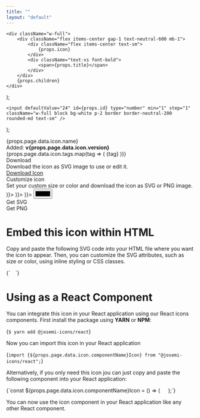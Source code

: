 ```yaml
---
title: ""
layout: "default"
---
```


    <div className="w-full">
        <div className="flex items-center gap-1 text-neutral-600 mb-1">
            <div className="flex items-center text-sm">
                {props.icon}
            </div>
            <div className="text-xs font-bold">
                <span>{props.title}</span>
            </div>
        </div>
        {props.children}
    </div>
);

    <input defaultValue="24" id={props.id} type="number" min="1" step="1" className="w-full block bg-white p-2 border border-neutral-200 rounded-md text-sm" />
);

<div className="mt-8 mb-4 flex items-center justify-between">
    <div className="text-4xl font-bold text-neutral-900">
        <span id="iconName">{props.page.data.icon.name}</span>
    </div>
    <div className="text-sm">
        <span>Added: <b>v{props.page.data.icon.version}</b></span>
    </div>
</div>
<div className="flex gap-2 w-full mb-4">
    {props.page.data.icon.tags.map(tag => (
        <span key={tag} className="text-xs bg-neutral-100 rounded-full px-2 py-1">
            {tag}
        </span>
    ))}
</div>
<div className="flex flex-col md:flex-row gap-8 w-full mb-8">
    <div className="w-full">
        <div className="flex items-center justify-center w-full rounded-lg bg-neutral-100 h-96 border border-neutral-200">
            <div id="iconPreview" className="flex items-center text-neutral-900" style={{fontSize: "12em"}}>
                <Icon icon={props.page.data.icon.name} />
            </div>
        </div>
    </div>
    <div className="w-full md:w-96 shrink-0">
        <div className="mb-6">
            <div className="mb-1 font-bold text-2xl text-neutral-900">Download</div>
            <div className="mb-4">Download the icon as SVG image to use or edit it.</div>
            <a href={`./icons/${props.page.data.icon.name}.svg`} target="_blank" className="flex justify-center items-center w-full rounded-md bg-neutral-900 hover:bg-neutral-950 p-3 gap-2 no-underline">
                <div className="flex items-center text-2xl text-white">
                    <Icon icon="download" />
                </div>
                <div className="text-white font-bold">
                    <span>Download Icon</span>
                </div>
            </a>
        </div>
        <div className="">
            <div className="mb-1 font-bold text-2xl text-neutral-900">Customize icon</div>
            <div className="mb-4">Set your custom size or color and download the icon as SVG or PNG image.</div>
            <div className="flex gap-2 flex-nowrap mb-4">
                <CustomizeField title="Width" icon={(<Icon icon="arrows-horizontal" />)}>
                    <SizeInput id="iconWidth" />
                </CustomizeField>
                <CustomizeField title="Height" icon={(<Icon icon="arrows-vertical" />)}>
                    <SizeInput id="iconHeight" />
                </CustomizeField>
                <CustomizeField title="Color" icon={(<Icon icon="palette" />)}>
                    <input id="iconColor" type="color" defaultValue="#000" className="w-full block bg-white p-1 border border-neutral-200 rounded-md h-10 outline-0" />
                </CustomizeField>
            </div>
            <div className="flex flex-nowrap gap-2">
                <div id="downloadSvg" className="flex justify-center items-center w-full rounded-md bg-neutral-900 hover:bg-neutral-950 p-3 gap-2 cursor-pointer">
                    <div className="flex items-center text-2xl text-white">
                        <Icon icon="code" />
                    </div>
                    <div className="text-white font-bold">
                        <span>Get SVG</span>
                    </div>
                </div>
                <div id="downloadPng" className="flex justify-center items-center w-full rounded-md bg-neutral-900 hover:bg-neutral-950 p-3 gap-2 cursor-pointer">
                    <div className="flex items-center text-2xl text-white">
                        <Icon icon="image" />
                    </div>
                    <div className="text-white font-bold">
                        <span>Get PNG</span>
                    </div>
                </div>
            </div>
        </div>
    </div>
</div>

<Separator />

# Embed this icon within HTML

Copy and paste the following SVG code into your HTML file where you want the icon to appear. Then, you can customize the SVG attributes, such as size or color, using inline styling or CSS classes.

<CodeBlock language="html">
{`<svg xmlns="http://www.w3.org/2000/svg" viewBox="0 0 24 24" width="1em" height="1em">
    <path fill="none" stroke="currentColor" stroke-linecap="round" stroke-linejoin="round" stroke-width="2" d="${props.page.data.icon.path}" />
</svg>`}
</CodeBlock>

# Using as a React Component

You can integrate this icon in your React application using our React icons components. First install the package using **YARN** or **NPM**:

<CodeBlock language="shell">{`$ yarn add @josemi-icons/react`}</CodeBlock>

Now you can import this icon in your React application

<CodeBlock language="jsx">{`import {${props.page.data.icon.componentName}Icon} from "@josemi-icons/react";`}</CodeBlock>

Alternatively, if you only need this icon jou can just copy and paste the following component into your React application:

<CodeBlock language="jsx">
{`const ${props.page.data.icon.componentName}Icon = () => (
    <svg xmlns="http://www.w3.org/2000/svg" viewBox="0 0 24 24" width="1em" height="1em">
        <path fill="none" stroke="currentColor" strokeLinecap="round" strokeLinejoin="round" strokeWidth="2" d="${props.page.data.icon.path}" />
    </svg>
);`}
</CodeBlock>

You can now use the icon component in your React application like any other React component.


<script type="text/javascript" src="./customize.js" />
